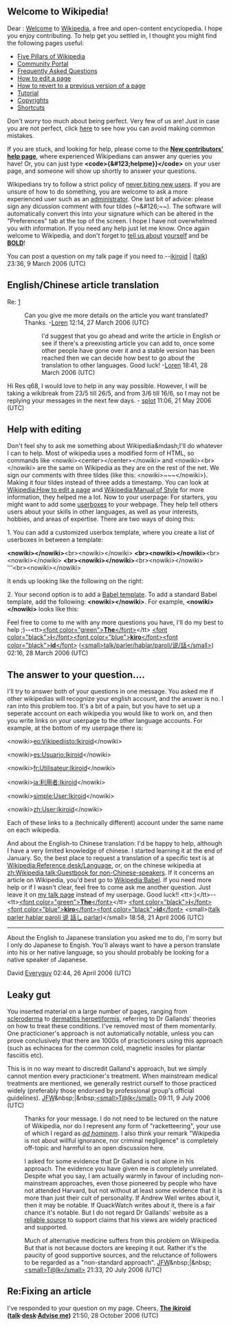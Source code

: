 <article id="4336387" title=User talk:Res q68>
	<talkpage id="4336387" title="User talk:Res q68">
== '''Welcome to Wikipedia!''' ==
Dear {{PAGENAME}}:
[[Wikipedia:Welcome, newcomers|Welcome]] to [[Wikipedia]], a free and open-content encyclopedia.  I hope you enjoy contributing.  To help get you settled in, I thought you might find the following pages useful:

* [[Wikipedia:Five pillars|Five Pillars of Wikipedia]]
* [[Wikipedia:Community Portal|Community Portal]]
* [[Wikipedia:FAQ|Frequently Asked Questions]]
* [[Wikipedia:How to edit a page|How to edit a page]]
* [[Wikipedia:Revert|How to revert to a previous version of a page]]
* [[Wikipedia:Tutorial|Tutorial]]
* [[Wikipedia:Copyrights|Copyrights]]
* [[Wikipedia:Shortcuts|Shortcuts]]

Don't worry too much about being perfect.  Very few of us are!  Just in case you are not perfect, click [[Wikipedia:Avoiding common mistakes|here]] to see how you can avoid making common mistakes.

If you are stuck, and looking for help, please come to the '''[[Wikipedia:New contributors' help page|New contributors' help page]]''', where experienced Wikipedians can answer any queries you have! Or, you can just type '''&lt;code&gt;{&amp;#123;helpme}}&lt;/code&gt;''' on your user page, and someone will show up shortly to answer your questions. 

Wikipedians try to follow a strict policy of [[Wikipedia:Please do not bite the newcomers|never biting new users]].  If you are unsure of how to do something, you are welcome to ask a more experienced user such as an [[Wikipedia:Administrator|administrator]].  One last bit of advice: please sign any dicussion comment with four tildes (~&amp;#126;~~).  The software will automatically convert this into your signature which can be altered in the &quot;Preferences&quot; tab at the top of the screen.  I hope I have not overwhelmed you with information.  If you need any help just let me know.  Once again welcome to Wikipedia, and don't forget to [[Wikipedia:User page|tell us about]] [[User:{{PAGENAME}}|yourself]] and be [[Wikipedia:Bold|'''BOLD''']]!

You can post a question on my talk page if you need to.--[[user:ikiroid|ikiroid]] | ([[user talk:ikiroid|talk]]) 23:36, 9 March 2006 (UTC)

== English/Chinese article translation ==
Re: [http://en.wikipedia.org/w/index.php?title=User_talk:Changlc&amp;curid=959020&amp;diff=45662618&amp;oldid=45492029]
: Can you give me more details on the article you want translated? Thanks. -[[User:Changlc|Loren]] 12:14, 27 March 2006 (UTC)
:: I'd suggest that you go ahead and write the article in English or see if there's a preexisting article you can add to, once some other people have gone over it and a stable version has been reached then we can decide how best to go about the translation to other languages. Good luck! -[[User:Changlc|Loren]] 18:41, 28 March 2006 (UTC)

Hi Res q68, I would love to help in any way possible. However, I will be taking a wikibreak from 23/5 till 26/5, and from 3/6 till 16/6, so I may not be replying your messages in the next few days. - [[User:SpLoT|splot]] 11:06, 21 May 2006 (UTC)

== Help with editing ==
Don't feel shy to ask me something about Wikipedia&amp;mdash;I'll do whatever I can to help. Most of wikipedia uses a modified form of HTML, so commands like &lt;nowiki&gt;&lt;center&gt;&lt;/center&gt;&lt;/nowiki&gt; and &lt;nowiki&gt;&lt;br&gt;&lt;/nowiki&gt; are the same on Wikipedia as they are on the rest of the net. We sign our comments with three tildes (like this: &lt;nowiki&gt;~~~&lt;/nowiki&gt;). Making it four tildes instead of three adds a timestamp. You can look at [[Wikipedia:How to edit a page]] and [[Wikipedia:Manual of Style]] for more information, they helped me a lot. Now to your userpage: For starters, you might want to add some [[Wikipedia:Userboxes|userboxes]] to your webpage. They help tell others users about your skills in other languages, as well as your interests, hobbies, and areas of expertise. There are two ways of doing this:

1. You can add a customized userbox template, where you create a list of userboxes in between a template:
{{Boxboxtop|This is my awesome userbox template}}
{{User en}}
{{User zh-2}}
{{User es-1}}
{{User:UBX/chess}}
{{User:Scepia/cvg}}
{{Boxboxbottom}}

'''&lt;nowiki&gt;{{Boxboxtop|This is my awesome userbox template}}&lt;/nowiki&gt;
'''&lt;br&gt;&lt;nowiki&gt;{{User en}}&lt;/nowiki&gt;
'''&lt;br&gt;&lt;nowiki&gt;{{User zh-2}}&lt;/nowiki&gt;
'''&lt;br&gt;&lt;nowiki&gt;{{User es-1}}&lt;/nowiki&gt;
'''&lt;br&gt;&lt;nowiki&gt;{{User chess}}&lt;/nowiki&gt;
'''&lt;br&gt;&lt;nowiki&gt;{{User:Scepia/cvg}}&lt;/nowiki&gt;
'''&lt;br&gt;&lt;nowiki&gt;{{Boxbottom}}&lt;/nowiki&gt;

It ends up looking like the following on the right:

2. Your second option is to add a [[Wikipedia:Babel|Babel template]]. To add a standard Babel template, add the following: '''&lt;nowiki&gt;{{Babel|(First userbox)|(Second Userbox)|(Third Userbox)|...}}&lt;/nowiki&gt;'''. For example, '''&lt;nowiki&gt;{{Babel|en|zh-2|java-4|chess}}&lt;/nowiki&gt;''' looks like this:
{{Babel|en|zh-2|java-4|:UBX/chess|}}

Feel free to come to me with any more questions you have, I'll do my best to help ;)--&lt;tt&gt;[[User:Ikiroid/Esperanza|&lt;font color=&quot;green&quot;&gt;'''The'''&lt;/font&gt;]]&lt;/tt&gt; [[Imaginary unit|&lt;font color=&quot;black&quot;&gt;'''i'''&lt;/font&gt;]][[user:ikiroid|&lt;font color=&quot;blue&quot;&gt;'''kiro'''&lt;/font&gt;]][[Ego, superego, and id|&lt;font color=&quot;black&quot;&gt;'''id'''&lt;/font&gt;]] ([[user talk:ikiroid|&lt;small&gt;talk/parler/hablar/paroli/说/話&lt;/small&gt;]]) 02:16, 28 March 2006 (UTC)

== The answer to your question.... ==
I'll try to answer both of your questions in one message. You asked me if other wikipedias will recognize your english account, and the answer is no. I ran into this problem too. It's a bit of a pain, but you have to set up a seperate account on each wikipedia you would like to work on, and then you write links on your userpage to the other language accounts. For example, at the bottom of my userpage there is:

&lt;nowiki&gt;[[eo:Vikipediisto:Ikiroid]]&lt;/nowiki&gt;

&lt;nowiki&gt;[[es:Usuario:Ikiroid]]&lt;/nowiki&gt;

&lt;nowiki&gt;[[fr:Utilisateur:Ikiroid]]&lt;/nowiki&gt;

&lt;nowiki&gt;[[ja:利用者:Ikiroid]]&lt;/nowiki&gt;

&lt;nowiki&gt;[[simple:User:Ikiroid]]&lt;/nowiki&gt;

&lt;nowiki&gt;[[zh:User:Ikiroid]]&lt;/nowiki&gt;

Each of these links to a (technically different) account under the same name on each wikipedia.

And about the English-to Chinese translation: I'd be happy to help, although I have a very limited knowledge of chinese. I started learning it at the end of January. So, the best place to request a translation of a specific text is at [[Wikipedia:Reference desk/Language]], or, on the chinese wikipedia at [[zh:Wikipedia talk:Guestbook for non-Chinese-speakers]]. If it concerns an article on Wikipedia, you'd best go to [[Wikipedia:Babel]]. If you need more help or if I wasn't clear, feel free to come ask me another question. Just leave it on [[User talk:Ikiroid|my talk page]] instead of my userpage. Good luck!! &lt;tt&gt;:)&lt;/tt&gt;--&lt;tt&gt;[[User:Ikiroid/Esperanza|&lt;font color=&quot;green&quot;&gt;'''The'''&lt;/font&gt;]]&lt;/tt&gt; [[Imaginary unit|&lt;font color=&quot;black&quot;&gt;'''i'''&lt;/font&gt;]][[user:ikiroid|&lt;font color=&quot;blue&quot;&gt;'''kiro'''&lt;/font&gt;]][[Ego, superego, and id|&lt;font color=&quot;black&quot;&gt;'''id'''&lt;/font&gt;]] &lt;small&gt;([[user talk:ikiroid|talk parler hablar paroli 说 話し parlar]])&lt;/small&gt; 18:58, 21 April 2006 (UTC)

----
About the English to Japanese translation you asked me to do, I'm sorry but I only do Japanese to Engish. You'll always want to have a person translate into his or her native language, so you should probably be looking for a native speaker of Japanese.

David [[User:Everyguy|Everyguy]] 02:44, 26 April 2006 (UTC)

== Leaky gut ==

You inserted material on a large number of pages, ranging from [[scleroderma]] to [[dermatitis herpetiformis]], referring to Dr Gallands' theories on how to treat these conditions. I've removed most of them momentarily. One practicioner's approach is not automatically notable, unless you can prove conclusively that there are 1000s of practicioners using this approach (such as echinacea for the common cold, magnetic insoles for plantar fasciitis etc).

This is in no way meant to discredit Galland's approach, but we simply cannot mention every practicioner's treatment. When mainstream medical treatments are mentioned, we generally restrict ourself to those practiced widely (preferably those endorsed by professional group's official guidelines). [[User:Jfdwolff|JFW]]&amp;nbsp;|&amp;nbsp;[[User_talk:Jfdwolff|&lt;small&gt;T@lk&lt;/small&gt;]] 09:11, 9 July 2006 (UTC)

:Thanks for your message. I do not need to be lectured on the nature of Wikipedia, nor do I represent any form of &quot;racketteering&quot;, your use of which I regard as ''[[WP:NPA|ad hominem]]''. I also think your remark &quot;Wikipedia is not about willful ignorance, nor criminal negligence&quot; is completely off-topic and harmful to an open discussion here.

:I asked for some evidence that Dr Galland is not alone in his approach. The evidence you have given me is completely unrelated. Despite what you say, I am actually warmly in favour of including non-mainstream approaches, even those pioneered by people who have not attended Harvard, but not without at least some evidence that it is more than just their cult of personality. If Andrew Weil writes about it, then it may be notable. If QuackWatch writes about it, there is a fair chance it's notable. But I do not regard Dr Gallands' website as a [[WP:RS|reliable source]] to support claims that his views are widely practiced and supported.

:Much of alternative medicine suffers from this problem on Wikipedia. But that is not because doctors are keeping it out. Rather it's the paucity of good supportive sources, and the reluctance of followers to be regarded as a &quot;non-standard approach&quot;. [[User:Jfdwolff|JFW]]&amp;nbsp;|&amp;nbsp;[[User_talk:Jfdwolff|&lt;small&gt;T@lk&lt;/small&gt;]] 21:33, 20 July 2006 (UTC)

== Re:Fixing an article ==

I've responded to your question on my page. Cheers, '''[[User:Ikiroid|The ikiroid]] ([[User talk:Ikiroid|talk]]·[[User:Ikiroid/Desk|desk]]·[[User talk:Ikiroid/Help Me Improve|Advise me]])''' 21:50, 28 October 2006 (UTC)
	</talkpage>
</article>
